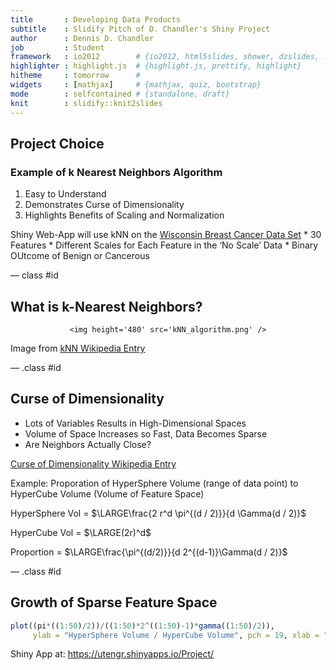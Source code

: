 ```yaml
---
title       : Developing Data Products
subtitle    : Slidify Pitch of D. Chandler's Shiny Project
author      : Dennis D. Chandler
job         : Student
framework   : io2012        # {io2012, html5slides, shower, dzslides, ...}
highlighter : highlight.js  # {highlight.js, prettify, highlight}
hitheme     : tomorrow      # 
widgets     : [mathjax]     # {mathjax, quiz, bootstrap}
mode        : selfcontained # {standalone, draft}
knit        : slidify::knit2slides
---
```


## Project Choice

### Example of k Nearest Neighbors Algorithm
  1. Easy to Understand
  2. Demonstrates Curse of Dimensionality
  3. Highlights Benefits of Scaling and Normalization

Shiny Web-App will use kNN on the [Wisconsin Breast Cancer Data Set](https://archive.ics.uci.edu/ml/datasets/Breast+Cancer+Wisconsin+%28Diagnostic%29)
* 30 Features
* Different Scales for Each Feature in the 'No Scale' Data
* Binary OUtcome of Benign or Cancerous

--- class #id

## What is k-Nearest Neighbors?
<div style='text-align: center;'>
    <img height='480' src='kNN_algorithm.png' />
</div>

Image from [kNN Wikipedia Entry](http://en.wikipedia.org/wiki/K-nearest_neighbors_algorithm)

--- .class #id

## Curse of Dimensionality

* Lots of Variables Results in High-Dimensional Spaces
* Volume of Space Increases so Fast, Data Becomes Sparse
* Are Neighbors Actually Close?

[Curse of Dimensionality Wikipedia Entry](http://en.wikipedia.org/wiki/Curse_of_dimensionality)

Example: Proporation of HyperSphere Volume (range of data point) to HyperCube Volume (Volume of Feature Space)

HyperSphere Vol = $\LARGE\frac{2 r^d \pi^{(d / 2)}}{d \Gamma(d / 2)}$

HyperCube Vol = $\LARGE(2r)^d$

Proportion = $\LARGE\frac{\pi^{(d/2)}}{d 2^{(d-1)}\Gamma(d / 2)}$

--- .class #id

## Growth of Sparse Feature Space
```r
plot((pi*((1:50)/2))/((1:50)*2^((1:50)-1)*gamma((1:50)/2)),
     ylab = "HyperSphere Volume / HyperCube Volume", pch = 19, xlab = "Number of Features")
```

Shiny App at: [https://utengr.shinyapps.io/Project/](https://utengr.shinyapps.io/Project/)
